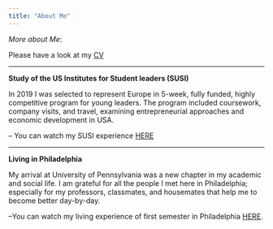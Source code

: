 ```yaml
---
title: "About Me"
---
```


*More about Me*:

Please have a look at my [CV](Lkr.pdf)

------------------------------------------------------------------------

**Study of the US Institutes for Student leaders (SUSI)**

In 2019 I was selected to represent Europe in 5-week, fully funded, highly competitive program for young leaders. The program included coursework, company visits, and travel, examining entrepreneurial approaches and economic development in USA.

-- You can watch my SUSI experience [HERE](https://youtu.be/Uj2JiB4n4wA)

------------------------------------------------------------------------

**Living in Philadelphia**

My arrival at University of Pennsylvania was a new chapter in my academic and social life. I am grateful for all the people I met here in Philadelphia; especially for my professors, classmates, and housemates that help me to become better day-by-day.

--You can watch my living experience of first semester in Philadelphia [HERE](https://youtu.be/oklfabUza2E).

<!-- Calendly badge widget begin -->

<link href="https://assets.calendly.com/assets/external/widget.css" rel="stylesheet">

```{=html}
<script src="https://assets.calendly.com/assets/external/widget.js" type="text/javascript" async></script>
```
```{=html}
<script type="text/javascript">window.onload = function() { Calendly.initBadgeWidget({ url: 'https://calendly.com/loizos', text: 'Schedule time with me here!', color: '#0069ff', textColor: '#f7f7fd', branding: true }); }</script>
```
<!-- Calendly badge widget end -->

